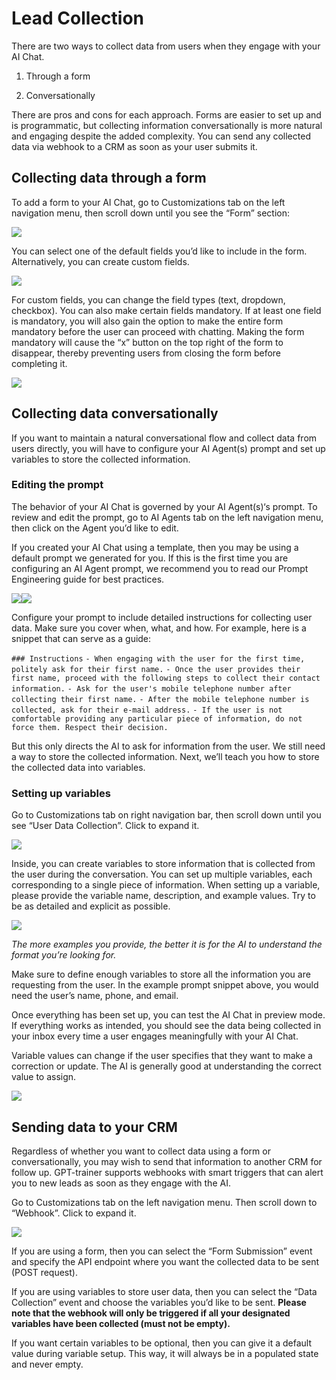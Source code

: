 # Lead Collection

There are two ways to collect data from users when they engage with your AI Chat.

1. Through a form

2. Conversationally

There are pros and cons for each approach. Forms are easier to set up and is programmatic, but collecting information conversationally is more natural and engaging despite the added complexity. You can send any collected data via webhook to a CRM as soon as your user submits it.

[​](https://guide.gpt-trainer.com/lead-collection#collecting-data-through-a-form)
Collecting data through a form
------------------------------

To add a form to your AI Chat, go to Customizations tab on the left navigation menu, then scroll down until you see the “Form” section:

![](lead-collection-13.png)

You can select one of the default fields you’d like to include in the form. Alternatively, you can create custom fields.

![](https://mintlify.s3.us-west-1.amazonaws.com/paladinmaxinc/images/lead-collection-14.png)

For custom fields, you can change the field types (text, dropdown, checkbox). You can also make certain fields mandatory. If at least one field is mandatory, you will also gain the option to make the entire form mandatory before the user can proceed with chatting. Making the form mandatory will cause the “x” button on the top right of the form to disappear, thereby preventing users from closing the form before completing it.

![](https://mintlify.s3.us-west-1.amazonaws.com/paladinmaxinc/images/lead-collection-15.png)

[​](https://guide.gpt-trainer.com/lead-collection#collecting-data-conversationally)
Collecting data conversationally
--------------------------------

If you want to maintain a natural conversational flow and collect data from users directly, you will have to configure your AI Agent(s) prompt and set up variables to store the collected information.

### [​](https://guide.gpt-trainer.com/lead-collection#editing-the-prompt)&#xA;Editing the prompt

The behavior of your AI Chat is governed by your AI Agent(s)‘s prompt. To review and edit the prompt, go to AI Agents tab on the left navigation menu, then click on the Agent you’d like to edit.

If you created your AI Chat using a template, then you may be using a default prompt we generated for you. If this is the first time you are configuring an AI Agent prompt, we recommend you to read our Prompt Engineering guide for best practices.

![](lead-collection-16.png)![](lead-collection-17.PNG)

Configure your prompt to include detailed instructions for collecting user data. Make sure you cover when, what, and how. For example, here is a snippet that can serve as a guide:

`### Instructions`
`- When engaging with the user for the first time, politely ask for their first name.`
`- Once the user provides their first name, proceed with the following steps to collect their contact information.`
`- Ask for the user's mobile telephone number after collecting their first name.`
`- After the mobile telephone number is collected, ask for their e-mail address.`
`- If the user is not comfortable providing any particular piece of information, do not force them. Respect their decision.`


But this only directs the AI to ask for information from the user. We still need a way to store the collected information. Next, we’ll teach you how to store the collected data into variables.

### [​](https://guide.gpt-trainer.com/lead-collection#setting-up-variables)&#xA;Setting up variables

Go to Customizations tab on right navigation bar, then scroll down until you see “User Data Collection”. Click to expand it.

![](lead-collection-118.png)

Inside, you can create variables to store information that is collected from the user during the conversation. You can set up multiple variables, each corresponding to a single piece of information. When setting up a variable, please provide the variable name, description, and example values. Try to be as detailed and explicit as possible.

![](https://mintlify.s3.us-west-1.amazonaws.com/paladinmaxinc/images/lead-collection-19.png)

*The more examples you provide, the better it is for the AI to understand the format you’re looking for.*

Make sure to define enough variables to store all the information you are requesting from the user. In the example prompt snippet above, you would need the user’s name, phone, and email.

Once everything has been set up, you can test the AI Chat in preview mode. If everything works as intended, you should see the data being collected in your inbox every time a user engages meaningfully with your AI Chat.

Variable values can change if the user specifies that they want to make a correction or update. The AI is generally good at understanding the correct value to assign.

![](20.PNG)

[​](https://guide.gpt-trainer.com/lead-collection#sending-data-to-your-crm)
Sending data to your CRM
------------------------

Regardless of whether you want to collect data using a form or conversationally, you may wish to send that information to another CRM for follow up. GPT-trainer supports webhooks with smart triggers that can alert you to new leads as soon as they engage with the AI.

Go to Customizations tab on the left navigation menu. Then scroll down to “Webhook”. Click to expand it.

![](21.PNG)

If you are using a form, then you can select the “Form Submission” event and specify the API endpoint where you want the collected data to be sent (POST request).

If you are using variables to store user data, then you can select the “Data Collection” event and choose the variables you’d like to be sent. **Please note that the webhook will only be triggered if all your designated variables have been collected (must not be empty).**

If you want certain variables to be optional, then you can give it a default value during variable setup. This way, it will always be in a populated state and never empty.

[​](https://guide.gpt-trainer.com/lead-collection#sending-data-by-email)